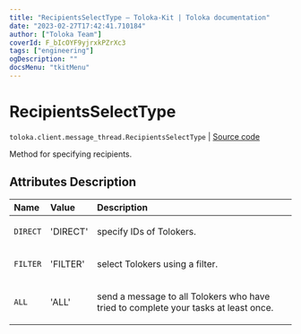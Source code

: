 ```yaml
---
title: "RecipientsSelectType — Toloka-Kit | Toloka documentation"
date: "2023-02-27T17:42:41.710184"
author: ["Toloka Team"]
coverId: F_bIcOYF9yjrxkPZrXc3
tags: ["engineering"]
ogDescription: ""
docsMenu: "tkitMenu"
---
```


# RecipientsSelectType
`toloka.client.message_thread.RecipientsSelectType` | [Source code](https://github.com/Toloka/toloka-kit/blob/v1.1.4/src/client/message_thread.py#L20)

Method for specifying recipients.

## Attributes Description

| Name | Value | Description |
| :------| :-----------| :----------| 
`DIRECT`|'DIRECT'|<p>specify IDs of Tolokers.</p>
`FILTER`|'FILTER'|<p>select Tolokers using a filter.</p>
`ALL`|'ALL'|<p>send a message to all Tolokers who have tried to complete your tasks at least once.</p>
